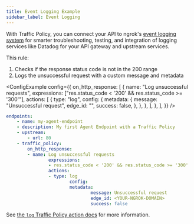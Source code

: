 ```yaml
---
title: Event Logging Example
sidebar_label: Event Logging
---
```



With Traffic Policy, you can connect your API to ngrok's [event logging system](/docs/obs/) for smarter troubleshooting, testing, and integration of logging services like Datadog for your API gateway and upstream services.

This rule:

1. Checks if the response status code is not in the 200 range
1. Logs the unsuccessful request with a custom message and metadata

<Tabs groupId="exampleType" queryString="type" defaultValue="snippet">

<TabItem value="snippet" label="Snippet">

<ConfigExample
	config={{
		on_http_response: [
			{
				name: "Log unsuccessful requests",
				expressions: ["res.status_code < '200' && res.status_code >= '300'"],
				actions: [
					{
						type: "log",
						config: {
							metadata: {
								message: "Unsuccessful request",
								edge_id: "<YOUR-NGROK-DOMAIN>",
								success: false,
							},
						},
					},
				],
			},
		],
	}}
/>

</TabItem>

<TabItem value="full" label="Full Configuration File">

```yaml mode=traffic-policy title="config.yml"
endpoints:
	- name: my-agent-endpoint
	- description: My first Agent Endpoint with a Traffic Policy
	- upstream:
		- url: 80
	- traffic_policy:
		on_http_response:
		- name: Log unsuccessful requests
				expressions:
				- res.status_code < '200' && res.status_code >= '300'
				actions:
				- type: log
						config:
						metadata:
								message: Unsuccessful request
								edge_id: <YOUR-NGROK-DOMAIN>
								success: false
```

</TabItem>

</Tabs>

See [the `log` Traffic Policy action docs](/traffic-policy/actions/log/) for more information.
